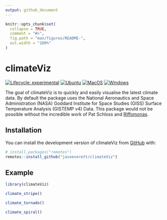 ```yaml
---
output: github_document
---
```


<!-- README.md is generated from README.Rmd. Please edit that file -->

```r
knitr::opts_chunk$set(
  collapse = TRUE,
  comment = "#>",
  fig.path = "man/figures/README-",
  out.width = "100%"
)
```

# climateViz

<!-- badges: start -->
[![Lifecycle: experimental](https://img.shields.io/badge/lifecycle-experimental-orange.svg)](https://lifecycle.r-lib.org/articles/stages.html#experimental)
[![Ubuntu](https://github.com/MathMarEcol/climateViz/actions/workflows/Ubuntu.yaml/badge.svg)](https://github.com/MathMarEcol/climateViz/actions/workflows/Ubuntu.yaml)
[![MacOS](https://github.com/MathMarEcol/climateViz/actions/workflows/MacOS.yaml/badge.svg)](https://github.com/MathMarEcol/climateViz/actions/workflows/MacOS.yaml)
[![Windows](https://github.com/MathMarEcol/climateViz/actions/workflows/Windows.yaml/badge.svg)](https://github.com/MathMarEcol/climateViz/actions/workflows/Windows.yaml)


<!-- badges: end -->

The goal of climateViz is to quickly and easily visualise the latest climate data. By default the package uses the National Aeronautics and Space Administration (NASA) Goddard Institute for Space Studies (GISS) Surface Temperature Analysis (GISTEMP v4) Data. This package would not be possible without the incredible work of Pat Schloss and [Riffomonas](https://github.com/riffomonas). 

## Installation

You can install the development version of climateViz from [GitHub](https://github.com/) with:

``` r
# install.packages("remotes")
remotes::install_github("jaseeverett/climateViz")
```

## Example

```r
library(climateViz)
```

```r
climate_stripe()
```


```r
climate_tornado()
```


```r
climate_spiral()
```

